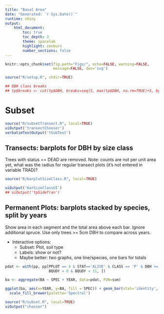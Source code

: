 ```yaml
---
title: "Basal Area"
date: "Generated: `r Sys.Date()`"
runtime: shiny
output:
    html_document:
        toc: true
        toc_depth: 3
        theme: spacelab
        highlight: zenburn
        number_sections: false
---
```


```r

knitr::opts_chunk$set(fig.path="Figs/", echo=FALSE, warning=FALSE,
                      message=FALSE, dev='svg')

```

```r

source("R/setup.R", chdir=TRUE)

## DBH class breaks
## tp$breaks <- cut(tp$DBH, breaks=seq(5, max(tp$DBH, na.rm=TRUE)+5, by=5), include.lowest=TRUE)

```

# Subset
```r

source("R/subsetTransect.R", local=TRUE)
uiOutput('transectChooser')
verbatimTextOutput('tSubText')


```

## Transects: barplots for DBH by size class
Trees with status == DEAD are removed.
Note: counts are not per unit area yet, what was the radius for regular transect plots (it's not entered in variable TRAD)?
```r

source("R/barplotSizeClass.R", local=TRUE)

uiOutput('barSizeClassUI')
## uiOutput('tpSideTran')

```

## Permanent Plots: barplots stacked by species, split by years
Show area in each segment and the total area above each bar.  Ignore additional spruce.  Use only trees >= 5cm DBH to compare across years.

* Interactive options:
    - Subset: Plot, soil type
	- Labels: show or not?
	- Maybe better: two graphs, one line/species, one bars for totals

```r

pdat <- with(pp, pp[PPLOT == 4 & STAT=='ALIVE' & CLASS == 'P' & DBH >= 5 & BQUDX > 0 & BQUDX < 11 &
                    BQUDY > 0 & BQUDY < 11, ])

ba <- aggregate(BA ~ SPEC + YEAR, data=pdat, FUN=sum)

ggplot(ba, aes(x=YEAR, y=BA, fill = SPEC)) + geom_bar(stat='identity', color='black') + defaults +
  scale_fill_brewer(palette='Spectral')

```

```r

source("R/subset.R", local=TRUE)
uiOutput("chooser")

```
